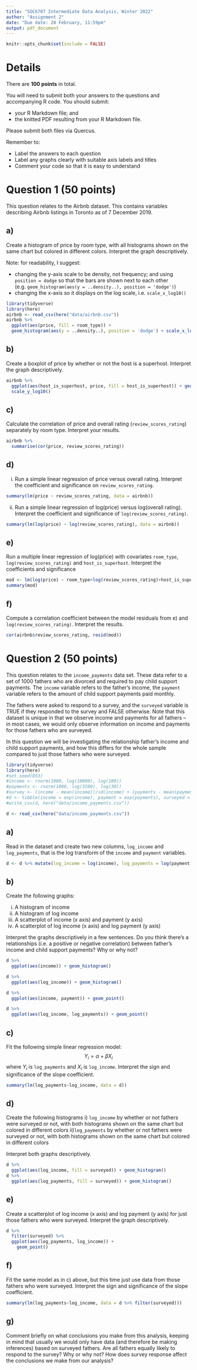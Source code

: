 ```yaml
---
title: "SOC6707 Intermediate Data Analysis, Winter 2022"
author: "Assignment 2"
date: "Due date: 28 February, 11:59pm"
output: pdf_document
---
```


```r
knitr::opts_chunk$set(include = FALSE)
```

# Details

There are **100 points** in total. 

You will need to submit both your answers to the questions and accompanying R code. You should submit:

- your R Markdown file; and
- the knitted PDF resulting from your R Markdown file. 

Please submit both files via Quercus. 

Remember to:

- Label the answers to each question 
- Label any graphs clearly with suitable axis labels and titles
- Comment your code so that it is easy to understand

\newpage 


# Question 1 (50 points)

This question relates to the Airbnb dataset. This contains variables describing Airbnb listings in Toronto as of 7 December 2019. 

## a) 

Create a histogram of price by room type, with all histograms shown on the same chart but colored in different colors. Interpret the graph descriptively.

Note: for readability, I suggest:

- changing the y-axis scale to be density, not frequency; and using `position = dodge` so that the bars are shown next to each other (e.g. `geom_histogram(aes(y = ..density..), position = 'dodge')`)
- changing the x-axis so it displays on the log scale, i.e. `scale_x_log10()`

```r
library(tidyverse)
library(here)
airbnb <- read_csv(here("data/airbnb.csv"))
airbnb %>% 
  ggplot(aes(price, fill = room_type)) + 
  geom_histogram(aes(y = ..density..), position = 'dodge') + scale_x_log10()
```


## b) 

Create a boxplot of price by whether or not the host is a superhost. Interpret the graph descriptively. 

```r
airbnb %>% 
  ggplot(aes(host_is_superhost, price, fill = host_is_superhost)) + geom_boxplot() + 
  scale_y_log10()
```


## c) 

Calculate the correlation of price and overall rating (`review_scores_rating`) separately by room type. Interpret your results. 

```r
airbnb %>% 
  summarise(cor(price, review_scores_rating))
```


## d) 

i) Run a simple linear regression of price versus overall rating. Interpret the coefficient and significance on `review_scores_rating`.

```r
summary(lm(price ~ review_scores_rating, data = airbnb))
```


ii) Run a simple linear regression of log(price) versus log(overall rating). Interpret the coefficient and significance of `log(review_scores_rating)`.

```r
summary(lm(log(price) ~ log(review_scores_rating), data = airbnb))
```


## e)

Run a multiple linear regression of log(price) with covariates `room_type`, `log(review_scores_rating)` and `host_is_superhost`. 
Interpret the coefficients and significance 

```r
mod <- lm(log(price) ~ room_type+log(review_scores_rating)+host_is_superhost, data = airbnb)
summary(mod)
```


## f)

Compute a correlation coefficient between the model residuals from e) and `log(review_scores_rating)`. Interpret the results.

```r
cor(airbnb$review_scores_rating, resid(mod))
```


\newpage
# Question 2 (50 points)

This question relates to the `income_payments` data set. These data refer to a set of 1000 fathers who are divorced and required to pay child support payments. The `income` variable refers to the father's income, the `payment` variable refers to the amount of child support payments paid monthly. 

The fathers were asked to respond to a survey, and the `surveyed` variable is TRUE if they responded to the survey and FALSE otherwise. Note that this dataset is unique in that we observe income and payments for all fathers -- in most cases, we would only observe information on income and payments for those fathers who are surveyed. 

In this question we will be investigating the relationship father's income and child support payments, and how this differs for the whole sample compared to just those fathers who were surveyed. 


```r
library(tidyverse)
library(here)
#set.seed(853)
#income <- rnorm(1000, log(10000), log(100))
#payments <- rnorm(1000, log(3500), log(30))
#survey <- (income - mean(income))/sd(income) + (payments - mean(payments))/sd(payments) + rnorm(1000) > 0
#d <- tibble(income = exp(income), payment = exp(payments), surveyed = survey)
#write_csv(d, here("data/income_payments.csv"))

d <- read_csv(here("data/income_payments.csv"))
```

## a)

Read in the dataset and create two new columns, `log_income` and `log_payments`, that is the log transform of the `income` and `payment` variables. 

```r
d <- d %>% mutate(log_income = log(income), log_payments = log(payment))
```


## b) 

Create the following graphs:

i) A histogram of income
ii) A histogram of log income
iii) A scatterplot of income (x axis) and payment (y axis)
iv) A scatterplot of log income (x axis) and log payment (y axis)

Interpret the graphs descriptively in a few sentences. Do you think there's a relationships (i.e. a positive or negative correlation) between father's income and child support payments? Why or why not?

```r
d %>% 
  ggplot(aes(income)) + geom_histogram()

d %>% 
  ggplot(aes(log_income)) + geom_histogram()

d %>% 
  ggplot(aes(income, payment)) + geom_point()

d %>% 
  ggplot(aes(log_income, log_payments)) + geom_point()
```
## c)

Fit the following simple linear regression model:
$$
Y_i = \alpha + \beta X_i
$$
where $Y_i$ is `log_payments` and $X_i$ is `log_income`. Interpret the sign and significance of the slope coefficient. 
```r
summary(lm(log_payments~log_income, data = d))
```

## d)

Create the following histograms 
i) `log_income` by whether or not fathers were surveyed or not, with both  histograms shown on the same chart but colored in different colors
ii)`log_payments` by whether or not fathers were surveyed or not, with both  histograms shown on the same chart but colored in different colors

Interpret both graphs descriptively.

```r
d %>% 
  ggplot(aes(log_income, fill = surveyed)) + geom_histogram()
d %>% 
  ggplot(aes(log_payments, fill = surveyed)) + geom_histogram()
```
## e)

Create a scatterplot of log income (x axis) and log payment (y axis) for just those fathers who were surveyed. Interpret the graph descriptively. 

```r
d %>% 
  filter(surveyed) %>% 
  ggplot(aes(log_payments, log_income)) + 
    geom_point()
```
## f) 


Fit the same model as in c) above, but this time just use data from those fathers who were surveyed. Interpret the sign and significance of the slope coefficient. 

```r
summary(lm(log_payments~log_income, data = d %>% filter(surveyed)))
```

## g) 

Comment briefly on what conclusions you make from this analysis, keeping in mind that usually we would only have data (and therefore be making inferences) based on surveyed fathers. Are all fathers equally likely to respond to the survey? Why or why not? How does survey response affect the conclusions we make from our analysis?


